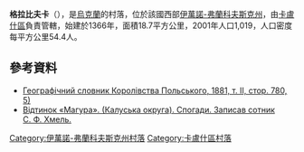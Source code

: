 {{coord|48|54|1|N|24|23|11|E|scale:30000|display=title}}

'''格拉比夫卡'''（{{lang-uk|Грабівка}}），是[[烏克蘭|烏克蘭]]的村落，位於該國西部[[伊萬諾-弗蘭科夫斯克州|伊萬諾-弗蘭科夫斯克州]]，由[[卡盧什區|卡盧什區]]負責管轄，始建於1366年，面積18.7平方公里，2001年人口1,019，人口密度每平方公里54.4人。

==參考資料==
* [http://dir.icm.edu.pl/pl/Slownik_geograficzny/Tom_II/780 Географічний словник Королівства Польського, 1881, т. II, стор. 780, 5)] {{Wayback|url=http://dir.icm.edu.pl/pl/Slownik_geograficzny/Tom_II/780 |date=20160617082213 }}
* [https://web.archive.org/web/20151208063226/http://ua.convdocs.org/docs/index-59119.html?page=16 Відтинок «Магура». (Калуська округа). Спогади. Записав сотник С. Ф. Хмель.]

{{DEFAULTSORT:Грабівка}}
[[Category:伊萬諾-弗蘭科夫斯克州村落|Category:伊萬諾-弗蘭科夫斯克州村落]]
[[Category:卡盧什區村落|Category:卡盧什區村落]]


{{IvanoFrankivsk-geo-stub}}